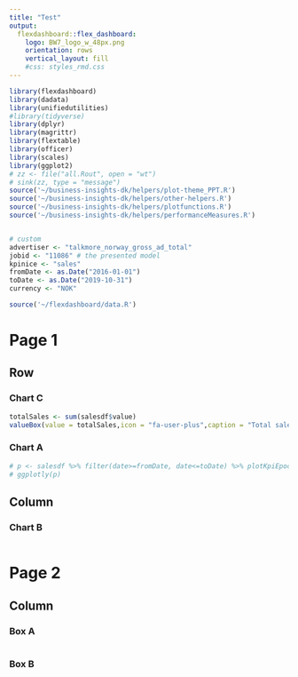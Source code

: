 ```yaml
---
title: "Test"
output: 
  flexdashboard::flex_dashboard:
    logo: BW7_logo_w_48px.png
    orientation: rows
    vertical_layout: fill
    #css: styles_rmd.css
---
```


```r
library(flexdashboard)
library(dadata)
library(unifiedutilities)
#library(tidyverse)
library(dplyr)
library(magrittr)
library(flextable)
library(officer)
library(scales)
library(ggplot2)
# zz <- file("all.Rout", open = "wt")
# sink(zz, type = "message")
source('~/business-insights-dk/helpers/plot-theme_PPT.R')
source('~/business-insights-dk/helpers/other-helpers.R')
source('~/business-insights-dk/helpers/plotfunctions.R')
source('~/business-insights-dk/helpers/performanceMeasures.R')


# custom
advertiser <- "talkmore_norway_gross_ad_total"
jobid <- "11086" # the presented model
kpinice <- "sales"
fromDate <- as.Date("2016-01-01")
toDate <- as.Date("2019-10-31")
currency <- "NOK"

source('~/flexdashboard/data.R')
```


# Page 1 



Row {data-width=650}
-----------------------------------------------------------------------

### Chart C

```r
totalSales <- sum(salesdf$value)
valueBox(value = totalSales,icon = "fa-user-plus",caption = "Total sales",color = "green")
```


### Chart A

```r
# p <- salesdf %>% filter(date>=fromDate, date<=toDate) %>% plotKpiEpoch(kpinice) + theme_ppt() + scale_y_continuous(labels = eurocomma)
# ggplotly(p)
```


Column {data-width=350}
-----------------------------------------------------------------------

### Chart B

```r

```



# Page 2

## Column 

### Box A 

```r

```


### Box B

```r

```